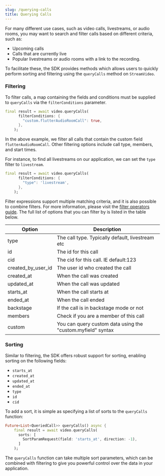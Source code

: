 ```yaml
---
slug: /querying-calls
title: Querying Calls
---
```


For many different use cases, such as video calls, livestreams, or audio rooms, you may want to search and filter calls based on different criteria, such as:

- Upcoming calls
- Calls that are currently live
- Popular livestreams or audio rooms with a link to the recording.

To facilitate these, the SDK provides methods which allows users to quickly perform sorting and filtering using the `queryCalls` method on `StreamVideo`.

### Filtering

To filter calls, a map containing the fields and conditions must be supplied to `queryCalls` via the `filterConditions` parameter.

```dart
final result = await video.queryCalls(
      filterConditions: {
        "custom.flutterAudioRoomCall": true,
      },
    );
```

In the above example, we filter all calls that contain the custom field `flutterAudioRoomCall`. Other filtering options include call type, members, and start times.

For instance, to find all livestreams on our application, we can set the `type` filter to `livestream`.

```dart
final result = await video.queryCalls(
      filterConditions: {
        "type": 'livestream',
      },
    );
```

Filter expressions support multiple matching criteria, and it is also possible to combine filters. For more information, please visit the [filter operators guide](https://getstream.io/chat/docs/ios-swift/query_syntax_operators/?language=swift&q=filter). The full list of options that you can filter by is listed in the table below.

| Option | Description |
| --- | --- |
| type | The call type. Typically default, livestream etc |
| id | The id for this call |
| cid | The cid for this call. IE default:123 |
| created_by_user_id | The user id who created the call |
| created_at | When the call was created |
| updated_at | When the call was updated |
| starts_at | When the call starts at |
| ended_at | When the call ended |
| backstage | If the call is in backstage mode or not |
| members | Check if you are a member of this call |
| custom | You can query custom data using the "custom.myfield" syntax |

### Sorting

Similar to filtering, the SDK offers robust support for sorting, enabling sorting on the following fields:

- `starts_at`
- `created_at`
- `updated_at`
- `ended_at`
- `type`
- `id`
- `cid`

To add a sort, it is simple as specifying a list of sorts to the `queryCalls` function:

```dart
Future<List<QueriedCall>> queryCalls() async {
    final result = await video.queryCalls(
      sorts: [
        SortParamRequest(field: 'starts_at', direction: -1),
      ]
    );
```

The `queryCalls` function can take multiple sort parameters, which can be combined with filtering to give you powerful control over the data in your application.